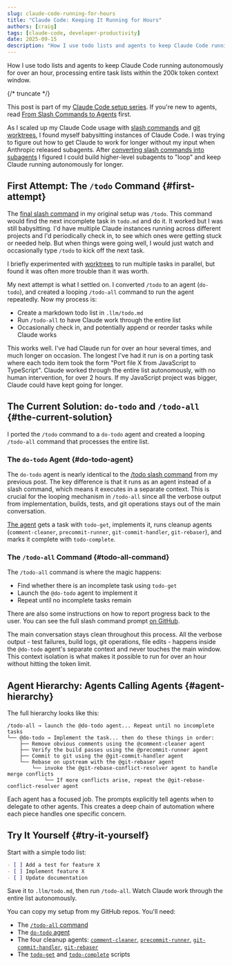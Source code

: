 ```yaml
---
slug: claude-code-running-for-hours
title: "Claude Code: Keeping It Running for Hours"
authors: [craig]
tags: [claude-code, developer-productivity]
date: 2025-09-15
description: "How I use todo lists and agents to keep Claude Code running autonomously for over an hour, processing entire task lists within the 200k token context window."
---
```



How I use todo lists and agents to keep Claude Code running autonomously for over an hour, processing entire task lists within the 200k token context window.

{/* truncate */}

This post is part of my [Claude Code setup series](/blog/claude-code-setup). If you're new to agents, read [From Slash Commands to Agents](/blog/claude-code-slash-commands-to-agents) first.

As I scaled up my Claude Code usage with [slash commands](/blog/claude-code-slash-commands-to-agents) and [git worktrees](/blog/claude-code-worktree), I found myself babysitting instances of Claude Code. I was trying to figure out how to get Claude to work for longer without my input when Anthropic released subagents. After [converting slash commands into subagents](/blog/claude-code-slash-commands-to-agents) I figured I could build higher-level subagents to "loop" and keep Claude running autonomously for longer.

## First Attempt: The `/todo` Command {#first-attempt}

The [final slash command](/blog/claude-code-slash-commands-to-agents#putting-it-all-together) in my original setup was `/todo`. This command would find the next incomplete task in `todo.md` and do it. It worked but I was still babysitting. I'd have multiple Claude instances running across different projects and I'd periodically check in, to see which ones were getting stuck or needed help. But when things were going well, I would just watch and occasionally type `/todo` to kick off the next task.

I briefly experimented with [worktrees](/blog/claude-code-worktree) to run multiple tasks in parallel, but found it was often more trouble than it was worth.

My next attempt is what I settled on. I converted `/todo` to an agent (`do-todo`), and created a looping `/todo-all` command to run the agent repeatedly. Now my process is:

- Create a markdown todo list in `.llm/todo.md`
- Run `/todo-all` to have Claude work through the entire list
- Occasionally check in, and potentially append or reorder tasks while Claude works

This works well. I've had Claude run for over an hour several times, and much longer on occasion. The longest I've had it run is on a porting task where each todo item took the form "Port file X from JavaScript to TypeScript". Claude worked through the entire list autonomously, with no human intervention, for over 2 hours. If my JavaScript project was bigger, Claude could have kept going for longer.

## The Current Solution: `do-todo` and `/todo-all` {#the-current-solution}

I ported the `/todo` command to a `do-todo` agent and created a looping `/todo-all` command that processes the entire list.

### The `do-todo` Agent {#do-todo-agent}

The `do-todo` agent is nearly identical to the [/todo slash command](/blog/claude-code-slash-commands-to-agents#putting-it-all-together) from my previous post. The key difference is that it runs as an agent instead of a slash command, which means it executes in a separate context. This is crucial for the looping mechanism in `/todo-all` since all the verbose output from implementation, builds, tests, and git operations stays out of the main conversation.

[The agent](https://github.com/motlin/claude-code-prompts/blob/main/agents/do-todo.md) gets a task with `todo-get`, implements it, runs cleanup agents (`comment-cleaner`, `precommit-runner`, `git-commit-handler`, `git-rebaser`), and marks it complete with `todo-complete`.

### The `/todo-all` Command {#todo-all-command}

The `/todo-all` command is where the magic happens:

- Find whether there is an incomplete task using `todo-get`
- Launch the `@do-todo` agent to implement it
- Repeat until no incomplete tasks remain

There are also some instructions on how to report progress back to the user. You can see the full slash command prompt [on GitHub](https://github.com/motlin/claude-code-prompts/blob/main/commands/todo-all.md).

The main conversation stays clean throughout this process. All the verbose output - test failures, build logs, git operations, file edits - happens inside the `@do-todo` agent's separate context and never touches the main window. This context isolation is what makes it possible to run for over an hour without hitting the token limit.

## Agent Hierarchy: Agents Calling Agents {#agent-hierarchy}

The full hierarchy looks like this:

```
/todo-all → launch the @do-todo agent... Repeat until no incomplete tasks
└── @do-todo → Implement the task... then do these things in order:
    ├── Remove obvious comments using the @comment-cleaner agent
    ├── Verify the build passes using the @precommit-runner agent
    ├── Commit to git using the @git-commit-handler agent
    └── Rebase on upstream with the @git-rebaser agent
        └── invoke the @git-rebase-conflict-resolver agent to handle merge conflicts
            └── If more conflicts arise, repeat the @git-rebase-conflict-resolver agent
```

Each agent has a focused job. The prompts explicitly tell agents when to delegate to other agents. This creates a deep chain of automation where each piece handles one specific concern.

## Try It Yourself {#try-it-yourself}

Start with a simple todo list:

```markdown
- [ ] Add a test for feature X
- [ ] Implement feature X
- [ ] Update documentation
```

Save it to `.llm/todo.md`, then run `/todo-all`. Watch Claude work through the entire list autonomously.

You can copy my setup from my GitHub repos. You'll need:
- The [`/todo-all` command](https://github.com/motlin/claude-code-prompts/blob/main/commands/todo-all.md)
- The [`do-todo` agent](https://github.com/motlin/claude-code-prompts/blob/main/agents/do-todo.md)
- The four cleanup agents: [`comment-cleaner`](https://github.com/motlin/claude-code-prompts/blob/main/agents/comment-cleaner.md), [`precommit-runner`](https://github.com/motlin/claude-code-prompts/blob/main/agents/precommit-runner.md), [`git-commit-handler`](https://github.com/motlin/claude-code-prompts/blob/main/agents/git-commit-handler.md), [`git-rebaser`](https://github.com/motlin/claude-code-prompts/blob/main/agents/git-rebaser.md)
- The [`todo-get`](https://github.com/motlin/dotfiles/blob/main/bin/todo-get) and [`todo-complete`](https://github.com/motlin/dotfiles/blob/main/bin/todo-complete) scripts

<GiscusComponent />
